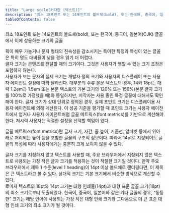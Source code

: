 ```yaml
---
title: "Large scale[커다란 (텍스트)]"
description: "최소 18포인트 또는 14포인트의 볼드체(bold), 또는 한국어, 중국어, 일본어(CJK) 글꼴에서 이에 상응하는 크기의 글꼴"
tableOfContents: false
---
```



최소 18포인트 또는 14포인트의 볼드체(bold), 또는 한국어, 중국어, 일본어(CJK) 글꼴에서 이에 상응하는 크기의 글꼴


<Aside title="참고 1">
획이 매우 가늘거나 문자 형태의 친숙성을 감소시키는 특이한 특징과 특성이 있는 글꼴은 특히 명도 대비율이 낮을 경우 읽기 더 어렵다.
</Aside>
<Aside title="참고 2">
글자 크기는 콘텐츠를 전달할 때의 크기이다. 그것은 사용자가 행할 수 있는 크기 조정은 포함하지 않는다.
</Aside>
<Aside title="참고 3">
사용자가 보는 문자의 실제 크기는 개발자 정의 크기와 사용자의 디스플레이 또는 사용자 에이전트 설정에 따라 달라진다. 대부분의 주류 본문 텍스트의 경우, 14와 18pt는 대략 1.2em과 1.5em 또는 본문 텍스트의 기본 크기의 120% 또는 150%(본문 글자 크기를 100%로 가정했을 때)와 동일하지만, 저작자는 사용 중인 특정 글꼴에 대해서도 확인해야 한다. 글자 크기가 상대 단위로 정의된 경우, 실제 포인트 크기는 디스플레이용 사용자 에이전트에 의해 계산된다. 이 성공 기준을 평가할 때 포인트 크기는 사용자 에이전트에서 얻거나 사용자 에이전트처럼 글꼴 메트릭스(<span lang="en">font metrics</span>)를 기반으로 계산해야 한다. 저시력 사용자는 적절한 설정을 선택할 책임이 있다.

<Badge text="역자주" variant="note" size="large" /> 글꼴 메트릭스(font metrics)란 글자 크기, 자간, 줄 높이, 기준선, 알파벳 등에서 위아래로 처리되는 높이 등을 포함한 글꼴의 구조적 정보이다. 따라서 14pt로 지정되어도 글꼴의 특성에 따라 사용자에게는 충분히 크게 보이지 않을 수 있다.
</Aside>
<Aside title="참고 4">
글자 크기를 지정하지 않고 텍스트를 사용할 때, 주요 브라우저에서 지정되지 않은 텍스트로 사용되는 가장 작은 글자 크기를 적용하는 것이 적절한 크기일 것이다. 만약 주요 브라우저에서 제목 1 수준(<span lang="en">level 1 heading</span>)이 14pt 이상 볼드체로 랜더링다면, 이 제목은 큰 텍스트라고 볼 수 있다. 상대적 크기는 기본 크기에서 비슷한 방식으로 계산할 수 있다.
</Aside>
<Aside title="참고 5">
로마자 텍스트의 18pt와 14pt 크기는 대형 인쇄물(14pt)과 대형 표준 글꼴 크기(18pt)의 최소 크기로부터 도출되었다. 한국어, 중국어, 일본어와 같은 기타 글꼴의 경우, “동등한” 크기는 해당 언어에 사용되는 가장 작은 대형 인쇄 크기와 그다음으로 더 큰 표준 대형 인쇄 크기의 최소 크기가 될 것이다.
</Aside>
